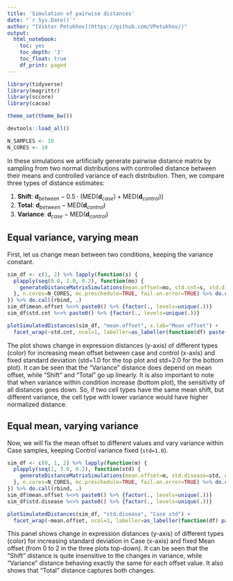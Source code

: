 ```yaml
---
title: 'Simulation of pairwise distances'
date: "`r Sys.Date()`"
author: "[Viktor Petukhov](https://github.com/VPetukhov/)"
output:
  html_notebook:
    toc: yes
    toc_depth: '3'
    toc_float: true
    df_print: paged
---
```


```r
library(tidyverse)
library(magrittr)
library(sccore)
library(cacoa)

theme_set(theme_bw())

devtools::load_all()

N_SAMPLES <- 10
N_CORES <- 10
```

In these simulations we artificially generate pairwise distance matrix by sampling from two
normal distributions with controlled distance between their means and controlled variance of
each distribution. Then, we compare three types of distance estimates:

1. **Shift**: $\textbf{d}_{between} - 0.5 \cdot \left( \mathrm{MED}(\textbf{d}_{case}) + \mathrm{MED}(\textbf{d}_{control}) \right)$
2. **Total**: $\textbf{d}_{between} - \mathrm{MED}(\textbf{d}_{control})$
3. **Variance**: $\textbf{d}_{case} - \mathrm{MED}(\textbf{d}_{control})$

## Equal variance, varying mean

First, let us change mean between two conditions, keeping the variance constant.

```r
sim_df <- c(1, 2) %>% lapply(function(s) {
  plapply(seq(0.0, 2.0, 0.2), function(mo) {
    generateDistanceMatrixSimulations(mean.offset=mo, std.cnt=s, std.disease=s, n.samples=N_SAMPLES)
  }, n.cores=N_CORES, mc.preschedule=TRUE, fail.on.error=TRUE) %>% do.call(rbind, .)
}) %>% do.call(rbind, .)
sim_df$mean.offset %<>% paste0() %>% {factor(., levels=unique(.))}
sim_df$std.cnt %<>% paste0() %>% {factor(., levels=unique(.))}

plotSimulatedDistances(sim_df, "mean.offset", x.lab="Mean offset") +
  facet_wrap(~std.cnt, ncol=1, labeller=as_labeller(function(df) paste("Std =", df)))
```

The plot shows change in expression distances (y-axis) of different types (color) for 
increasing mean offset between case and control (x-axis) and fixed standard deviation 
(std=1.0 for the top plot and std=2.0 for the bottom plot). It can be seen that the "Variance" 
distance does depend on mean offset, while "Shift" and "Total" go up linearly. It is also
important to note that when variance within condition increase (bottom plot), the sensitivity
of all distances goes down. So, if two cell types have the same mean shift, 
but different variance, the cell type with lower variance would have higher normalized distance.

## Equal mean, varying variance

Now, we will fix the mean offset to different values and vary variance within Case samples,
keeping Control variance fixed (`std=1.0`).

```r
sim_df <- c(0, 1, 2) %>% lapply(function(m) {
  plapply(seq(1, 3.0, 0.2), function(std) {
    generateDistanceMatrixSimulations(mean.offset=m, std.disease=std, n.samples=N_SAMPLES)
  }, n.cores=N_CORES, mc.preschedule=TRUE, fail.on.error=TRUE) %>% do.call(rbind, .)
}) %>% do.call(rbind, .)
sim_df$mean.offset %<>% paste0() %>% {factor(., levels=unique(.))}
sim_df$std.disease %<>% paste0() %>% {factor(., levels=unique(.))}

plotSimulatedDistances(sim_df, "std.disease", "Case std") +
  facet_wrap(~mean.offset, ncol=1, labeller=as_labeller(function(df) paste("Mean offset =", df)))
```

This panel shows change in expression distances (y-axis) of different types (color) for 
increasing standard deviation in Case (x-axis) and fixed Mean offset (from 0 to 2 in the 
three plots top-down). It can be seen that the "Shift" distance is quite insensitive to 
the changes in variance, while "Variance" distance behaving exactly the same for each offset
value. It also shows that "Total" distance captures both changes.
